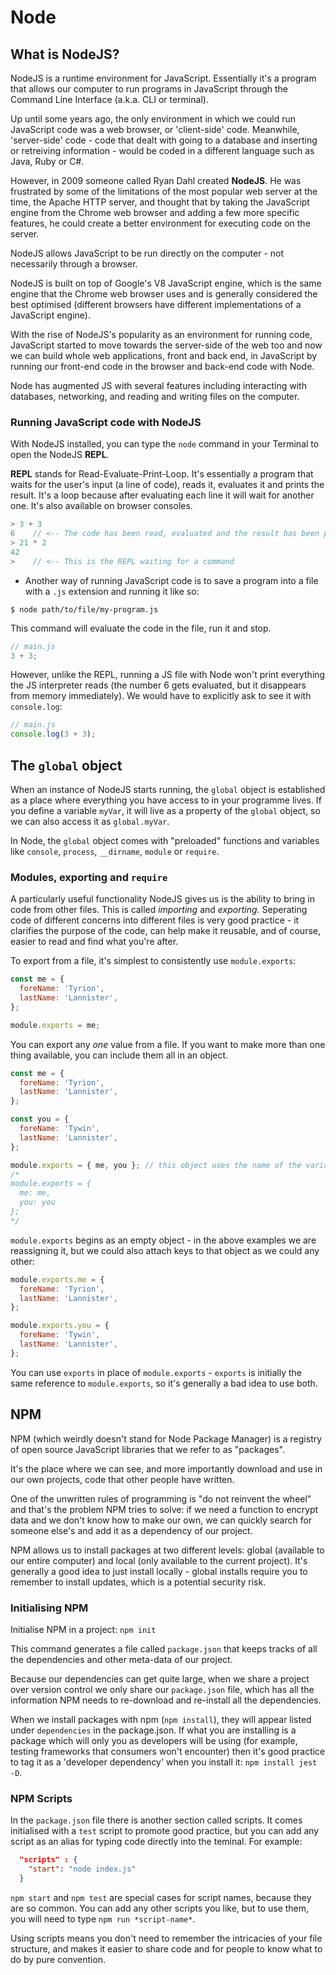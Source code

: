 # Node

## What is NodeJS?

NodeJS is a runtime environment for JavaScript. Essentially it's a program that allows our computer to run programs in JavaScript through the Command Line Interface (a.k.a. CLI or terminal).

Up until some years ago, the only environment in which we could run JavaScript code was a web browser, or 'client-side' code. Meanwhile, 'server-side' code - code that dealt with going to a database and inserting or retreiving information - would be coded in a different language such as Java, Ruby or C#.

However, in 2009 someone called Ryan Dahl created **NodeJS**. He was frustrated by some of the limitations of the most popular web server at the time, the Apache HTTP server, and thought that by taking the JavaScript engine from the Chrome web browser and adding a few more specific features, he could create a better environment for executing code on the server.

NodeJS allows JavaScript to be run directly on the computer - not necessarily through a browser.

NodeJS is built on top of Google's V8 JavaScript engine, which is the same engine that the Chrome web browser uses and is generally considered the best optimised (different browsers have different implementations of a JavaScript engine).

With the rise of NodeJS's popularity as an environment for running code, JavaScript started to move towards the server-side of the web too and now we can build whole web applications, front and back end, in JavaScript by running our front-end code in the browser and back-end code with Node.

Node has augmented JS with several features including interacting with databases, networking, and reading and writing files on the computer.

### Running JavaScript code with NodeJS

With NodeJS installed, you can type the `node` command in your Terminal to open the NodeJS **REPL**.

**REPL** stands for Read-Evaluate-Print-Loop. It's essentially a program that waits for the user's input (a line of code), reads it, evaluates it and prints the result. It's a loop because after evaluating each line it will wait for another one. It's also available on browser consoles.

```javascript
> 3 + 3
6    // <-- The code has been read, evaluated and the result has been printed
> 21 * 2
42
>    // <-- This is the REPL waiting for a command
```

- Another way of running JavaScript code is to save a program into a file with a `.js` extension and running it like so:

```
$ node path/to/file/my-program.js
```

This command will evaluate the code in the file, run it and stop.

```javascript
// main.js
3 + 3;
```

However, unlike the REPL, running a JS file with Node won't print everything the JS interpreter reads (the number 6 gets evaluated, but it disappears from memory immediately). We would have to explicitly ask to see it with `console.log`:

```javascript
// main.js
console.log(3 + 3);
```

## The `global` object

When an instance of NodeJS starts running, the `global` object is established as a place where everything you have access to in your programme lives. If you define a variable `myVar`, it will live as a property of the `global` object, so we can also access it as `global.myVar`.

In Node, the `global` object comes with "preloaded" functions and variables like `console`, `process`, `__dirname`, `module` or `require`.

### Modules, exporting and `require`

A particularly useful functionality NodeJS gives us is the ability to bring in code from other files. This is called _importing_ and _exporting_. Seperating code of different concerns into different files is very good practice - it clarifies the purpose of the code, can help make it reusable, and of course, easier to read and find what you're after.

To export from a file, it's simplest to consistently use `module.exports`:

```js
const me = {
  foreName: 'Tyrion',
  lastName: 'Lannister',
};

module.exports = me;
```

You can export any _one_ value from a file. If you want to make more than one thing available, you can include them all in an object.

```js
const me = {
  foreName: 'Tyrion',
  lastName: 'Lannister',
};

const you = {
  foreName: 'Tywin',
  lastName: 'Lannister',
};

module.exports = { me, you }; // this object uses the name of the variable as the key to access it too. It's equivalent to:
/*
module.exports = { 
  me: me,
  you: you
};
*/
```

`module.exports` begins as an empty object - in the above examples we are reassigning it, but we could also attach keys to that object as we could any other:

```js
module.exports.me = {
  foreName: 'Tyrion',
  lastName: 'Lannister',
};

module.exports.you = {
  foreName: 'Tywin',
  lastName: 'Lannister',
};
```

You can use `exports` in place of `module.exports` - `exports` is initially the same reference to `module.exports`, so it's generally a bad idea to use both.

## NPM

NPM (which weirdly doesn't stand for Node Package Manager) is a registry of open source JavaScript libraries that we refer to as "packages".

It's the place where we can see, and more importantly download and use in our own projects, code that other people have written.

One of the unwritten rules of programming is "do not reinvent the wheel" and that's the problem NPM tries to solve: if we need a function to encrypt data and we don't know how to make our own, we can quickly search for someone else's and add it as a dependency of our project.

NPM allows us to install packages at two different levels: global (available to our entire computer) and local (only available to the current project). It's generally a good idea to just install locally - global installs require you to remember to install updates, which is a potential security risk.

### Initialising NPM

Initialise NPM in a project: `npm init`

This command generates a file called `package.json` that keeps tracks of all the dependencies and other meta-data of our project.

Because our dependencies can get quite large, when we share a project over version control we only share our `package.json` file, which has all the information NPM needs to re-download and re-install all the dependencies.

When we install packages with npm (`npm install`), they will appear listed under `dependencies` in the package.json. If what you are installing is a package which will only you as developers will be using (for example, testing frameworks that consumers won't encounter) then it's good practice to tag it as a 'developer dependency' when you install it: `npm install jest -D`.

### NPM Scripts

In the `package.json` file there is another section called scripts. It comes initialised with a `test` script to promote good practice, but you can add any script as an alias for typing code directly into the teminal. For example:

```json
  "scripts" : {
    "start": "node index.js"
  }
```

`npm start` and `npm test` are special cases for script names, because they are so common. You can add any other scripts you like, but to use them, you will need to type `npm run *script-name*`.

Using scripts means you don't need to remember the intricacies of your file structure, and makes it easier to share code and for people to know what to do by pure convention.
